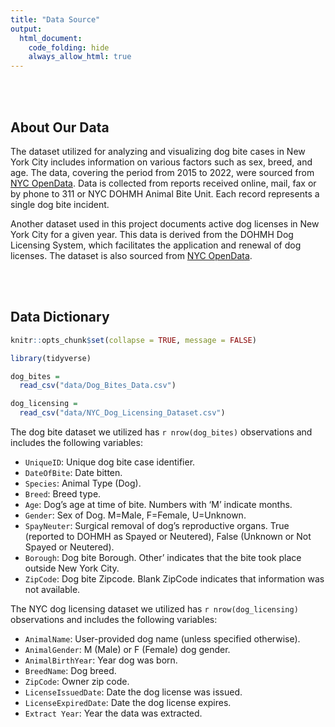```yaml
---
title: "Data Source"
output:
  html_document:
    code_folding: hide
    always_allow_html: true
---
```

<br><br>

## About Our Data

The dataset utilized for analyzing and visualizing dog bite cases in New York City includes information on various factors such as sex, breed, and age. The data, covering the period from 2015 to 2022, were sourced from [NYC OpenData](https://data.cityofnewyork.us/Health/DOHMH-Dog-Bite-Data/rsgh-akpg/about_data). Data is collected from reports received online, mail, fax or by phone to 311 or NYC DOHMH Animal Bite Unit. Each record represents a single dog bite incident.

Another dataset used in this project documents active dog licenses in New York City for a given year. This data is derived from the DOHMH Dog Licensing System, which facilitates the application and renewal of dog licenses. The dataset is also sourced from [NYC OpenData](https://data.cityofnewyork.us/Health/NYC-Dog-Licensing-Dataset/nu7n-tubp/about_data). 

<br><br>

## Data Dictionary

```r
knitr::opts_chunk$set(collapse = TRUE, message = FALSE)

library(tidyverse)
```

```r
dog_bites = 
  read_csv("data/Dog_Bites_Data.csv")

dog_licensing = 
  read_csv("data/NYC_Dog_Licensing_Dataset.csv")
```

The dog bite dataset we utilized has `r nrow(dog_bites)` observations and includes the following variables:

* `UniqueID`: Unique dog bite case identifier.
* `DateOfBite`: Date bitten.
* `Species`: Animal Type (Dog).
* `Breed`: Breed type.
* `Age`: Dog's age at time of bite. Numbers with 'M' indicate months.
* `Gender`: Sex of Dog. M=Male, F=Female, U=Unknown.
* `SpayNeuter`: Surgical removal of dog's reproductive organs. True (reported to DOHMH as Spayed or Neutered), False (Unknown or Not Spayed or Neutered).
* `Borough`: Dog bite Borough. Other' indicates that the bite took place outside New York City.
* `ZipCode`: Dog bite Zipcode. Blank ZipCode indicates that information was not available.

The NYC dog licensing dataset we utilized has `r nrow(dog_licensing)` observations and includes the following variables:

* `AnimalName`: User-provided dog name (unless specified otherwise).
* `AnimalGender`: M (Male) or F (Female) dog gender.
* `AnimalBirthYear`: Year dog was born.
* `BreedName`: Dog breed.
* `ZipCode`: Owner zip code.
* `LicenseIssuedDate`: Date the dog license was issued.
* `LicenseExpiredDate`: Date the dog license expires.
* `Extract Year`: Year the data was extracted.